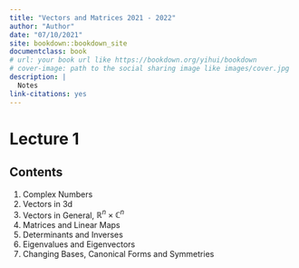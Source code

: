 ```yaml
--- 
title: "Vectors and Matrices 2021 - 2022" 
author: "Author"
date: "07/10/2021"
site: bookdown::bookdown_site
documentclass: book
# url: your book url like https://bookdown.org/yihui/bookdown
# cover-image: path to the social sharing image like images/cover.jpg
description: |
  Notes
link-citations: yes
---
```



# Lecture 1 {-}

## Contents

1. Complex Numbers
2. Vectors in 3d
3. Vectors in General, $\mathbb{R}^n \times \mathbb{C}^n$
4. Matrices and Linear Maps
5. Determinants and Inverses
6. Eigenvalues and Eigenvectors
7. Changing Bases, Canonical Forms and Symmetries